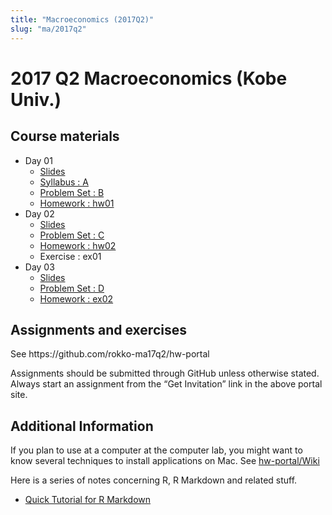 ```yaml
---
title: "Macroeconomics (2017Q2)"
slug: "ma/2017q2"
---
```


# 2017 Q2 Macroeconomics (Kobe Univ.)

## Course materials

- Day 01
    - [Slides](https://cdn.rawgit.com/rokko-ma17q2/slides/9c6d2de2/day01/day01.html)
    - [Syllabus : A](https://cdn.rawgit.com/rokko-ma17q2/slides/9c6d2de2/handouts/ma17q2-A.pdf)
    - [Problem Set : B](https://cdn.rawgit.com/rokko-ma17q2/slides/9c6d2de2/handouts/ma17q2-B.pdf)
    - [Homework : hw01](https://rawgit.com/rokko-ma17q2/hw01/master/problem.pdf)
- Day 02
    - [Slides](https://rawgit.com/rokko-ma17q2/slides/master/day02/day02.html)
    - [Problem Set : C](https://cdn.rawgit.com/rokko-ma17q2/slides/18d08796/handouts/ma17q2-C.pdf)
    - [Homework : hw02](https://rawgit.com/rokko-ma17q2/hw02/master/problem.pdf)
    - Exercise : ex01
- Day 03
    - [Slides](https://rawgit.com/rokko-ma17q2/slides/master/day03/day03.html)
    - [Problem Set : D](https://cdn.rawgit.com/rokko-ma17q2/slides/57b986a9/handouts/ma17q2-D.pdf)
    - [Homework : ex02](https://rawgit.com/rokko-ma17q2/ex02/master/problem.pdf)

## Assignments and exercises

See https://github.com/rokko-ma17q2/hw-portal

Assignments should be submitted through GitHub unless otherwise stated.
Always start an assignment from the "Get Invitation" link in the above portal site.

## Additional Information

If you plan to use at a computer at the computer lab, you might want to 
know several techniques to install applications on Mac. See [hw-portal/Wiki](https://github.com/rokko-ma17q2/hw-portal/wiki)


Here is a series of notes concerning R, R Markdown and related stuff.

* [Quick Tutorial for R Markdown](https://cdn.rawgit.com/kenjisato/tips/2e4d7a9d/rmarkdown-basic/basic.html)

